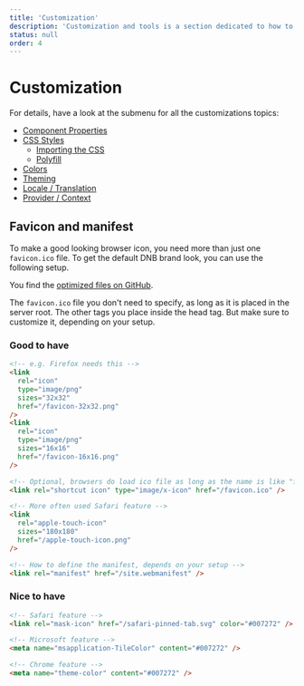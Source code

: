 ```yaml
---
title: 'Customization'
description: 'Customization and tools is a section dedicated to how to use and customize Eufemia in various situations.'
status: null
order: 4
---
```



# Customization

For details, have a look at the submenu for all the customizations topics:

- [Component Properties](/uilib/usage/customisation/component-properties)
- [CSS Styles](/uilib/usage/customisation/styling)
  - [Importing the CSS](/uilib/usage/customisation/styling/consume-styles)
  - [Polyfill](/uilib/usage/customisation/styling/polyfill)
- [Colors](/uilib/usage/customisation/colors)
- [Theming](/uilib/usage/customisation/theming)
- [Locale / Translation](/uilib/usage/customisation/localization)
- [Provider / Context](/uilib/usage/customisation/provider)

## Favicon and manifest

To make a good looking browser icon, you need more than just one `favicon.ico` file. To get the default DNB brand look, you can use the following setup.

You find the [optimized files on <Icon icon={GithubLogo} size="default" /> GitHub](https://github.com/dnbexperience/eufemia/tree/main/packages/dnb-eufemia/assets/browser/dnb).

The `favicon.ico` file you don't need to specify, as long as it is placed in the server root.
The other tags you place inside the head tag. But make sure to customize it, depending on your setup.

### Good to have

```html
<!-- e.g. Firefox needs this -->
<link
  rel="icon"
  type="image/png"
  sizes="32x32"
  href="/favicon-32x32.png"
/>
<link
  rel="icon"
  type="image/png"
  sizes="16x16"
  href="/favicon-16x16.png"
/>

<!-- Optional, browsers do load ico file as long as the name is like "favicon.ico" -->
<link rel="shortcut icon" type="image/x-icon" href="/favicon.ico" />

<!-- More often used Safari feature -->
<link
  rel="apple-touch-icon"
  sizes="180x180"
  href="/apple-touch-icon.png"
/>

<!-- How to define the manifest, depends on your setup -->
<link rel="manifest" href="/site.webmanifest" />
```

### Nice to have

```html
<!-- Safari feature -->
<link rel="mask-icon" href="/safari-pinned-tab.svg" color="#007272" />

<!-- Microsoft feature -->
<meta name="msapplication-TileColor" content="#007272" />

<!-- Chrome feature -->
<meta name="theme-color" content="#007272" />
```

